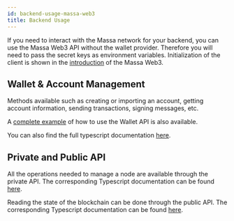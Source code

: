 ```yaml
---
id: backend-usage-massa-web3
title: Backend Usage
---
```


If you need to interact with the Massa network for your backend, you can use the Massa Web3 API without the wallet provider. Therefore
you will need to pass the secret keys as environment variables. Initialization of the client is shown in the [introduction](/docs/build/massa-web3#without-wallet-provider)
of the Massa Web3.

## Wallet & Account Management

Methods available such as creating or importing an account, getting account information, sending transactions, signing
messages, etc.

A [complete example](https://github.com/massalabs/massa-web3/blob/main/examples/wallet/index.ts) of how to use the Wallet
API is also available.

You can also find the full typescript documentation [here](https://web3.docs.massa.net/classes/WalletClient.html).

## Private and Public API

All the operations needed to manage a node are available through the private API. The corresponding Typescript documentation can be found [here](https://web3.docs.massa.net/classes/PrivateApiClient.html).

Reading the state of the blockchain can be done through the public API. The corresponding Typescript documentation can be found
[here](https://web3.docs.massa.net/classes/PublicApiClient.html).
